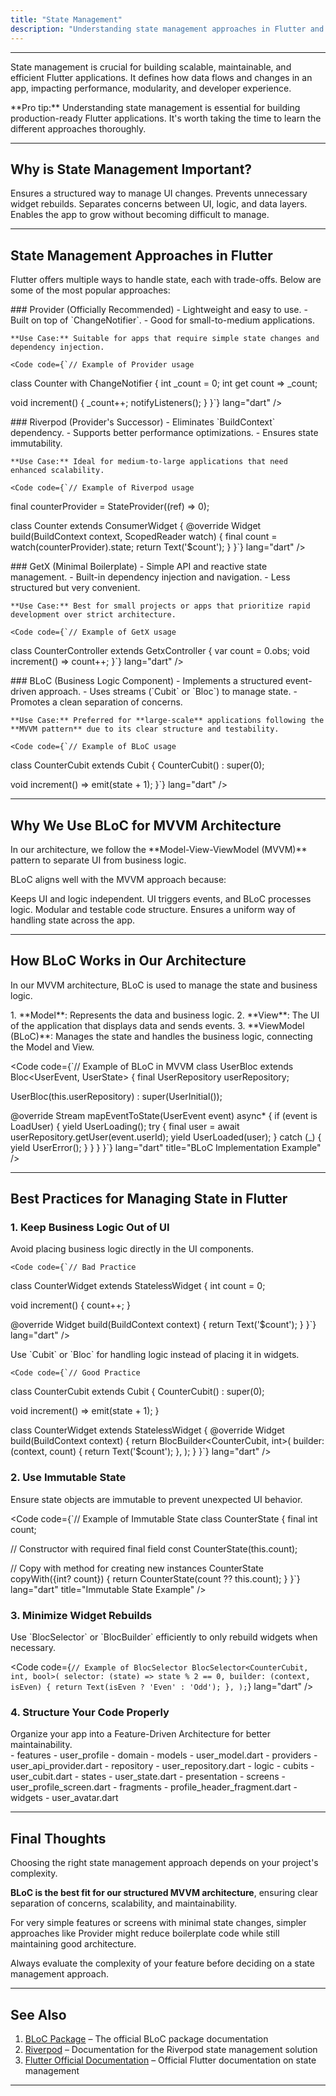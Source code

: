 ```yaml
---
title: "State Management"
description: "Understanding state management approaches in Flutter and why BLoC is preferred in our MVVM architecture."
---
```



---
State management is crucial for building scalable, maintainable, and efficient Flutter applications. It defines how data flows and changes in an app, impacting performance, modularity, and developer experience.

<Aside type="tip">
  **Pro tip:** Understanding state management is essential for building production-ready Flutter applications. It's worth taking the time to learn the different approaches thoroughly.
</Aside>

---

## Why is State Management Important?

<CardGrid>
  <Card title="✅ Predictability">
    Ensures a structured way to manage UI changes.
  </Card>
  <Card title="✅ Performance Optimization">
    Prevents unnecessary widget rebuilds.
  </Card>
  <Card title="✅ Code Maintainability">
    Separates concerns between UI, logic, and data layers.
  </Card>
  <Card title="✅ Scalability">
    Enables the app to grow without becoming difficult to manage.
  </Card>
</CardGrid>

---

## State Management Approaches in Flutter

Flutter offers multiple ways to handle state, each with trade-offs. Below are some of the most popular approaches:

<Tabs>
  <Tabs label="Provider">
    ### Provider (Officially Recommended)
    - Lightweight and easy to use.
    - Built on top of `ChangeNotifier`.
    - Good for small-to-medium applications.

    **Use Case:** Suitable for apps that require simple state changes and dependency injection.

    <Code code={`// Example of Provider usage
class Counter with ChangeNotifier {
  int _count = 0;
  int get count => _count;

  void increment() {
    _count++;
    notifyListeners();
  }
}`} lang="dart" />
  </Tabs>

  <Tabs label="Riverpod">
    ### Riverpod (Provider's Successor)
    - Eliminates `BuildContext` dependency.
    - Supports better performance optimizations.
    - Ensures state immutability.

    **Use Case:** Ideal for medium-to-large applications that need enhanced scalability.

    <Code code={`// Example of Riverpod usage
final counterProvider = StateProvider((ref) => 0);

class Counter extends ConsumerWidget {
  @override
  Widget build(BuildContext context, ScopedReader watch) {
    final count = watch(counterProvider).state;
    return Text('$count');
  }
}`} lang="dart" />
  </Tabs>

  <Tabs label="GetX">
    ### GetX (Minimal Boilerplate)
    - Simple API and reactive state management.
    - Built-in dependency injection and navigation.
    - Less structured but very convenient.

    **Use Case:** Best for small projects or apps that prioritize rapid development over strict architecture.

    <Code code={`// Example of GetX usage
class CounterController extends GetxController {
  var count = 0.obs;
  void increment() => count++;
}`} lang="dart" />
  </Tabs>

  <Tabs label="BLoC">
    ### BLoC (Business Logic Component)
    - Implements a structured event-driven approach.
    - Uses streams (`Cubit` or `Bloc`) to manage state.
    - Promotes a clean separation of concerns.

    **Use Case:** Preferred for **large-scale** applications following the **MVVM pattern** due to its clear structure and testability.

    <Code code={`// Example of BLoC usage
class CounterCubit extends Cubit<int> {
  CounterCubit() : super(0);

  void increment() => emit(state + 1);
}`} lang="dart" />
  </Tabs>
</Tabs>

---

## Why We Use BLoC for MVVM Architecture

<Aside type="note">
  In our architecture, we follow the **Model-View-ViewModel (MVVM)** pattern to separate UI from business logic.
</Aside>

BLoC aligns well with the MVVM approach because:

<CardGrid>
  <Card title="✅ Encapsulated Business Logic">
    Keeps UI and logic independent.
  </Card>
  <Card title="✅ Event-driven Workflow">
    UI triggers events, and BLoC processes logic.
  </Card>
  <Card title="✅ Scalability & Maintainability">
    Modular and testable code structure.
  </Card>
  <Card title="✅ Consistency Across Features">
    Ensures a uniform way of handling state across the app.
  </Card>
</CardGrid>

---

## How BLoC Works in Our Architecture

In our MVVM architecture, BLoC is used to manage the state and business logic.

<Steps>
  1. **Model**: Represents the data and business logic.
  2. **View**: The UI of the application that displays data and sends events.
  3. **ViewModel (BLoC)**: Manages the state and handles the business logic, connecting the Model and View.
</Steps>

<Code code={`// Example of BLoC in MVVM
class UserBloc extends Bloc<UserEvent, UserState> {
  final UserRepository userRepository;

  UserBloc(this.userRepository) : super(UserInitial());

  @override
  Stream<UserState> mapEventToState(UserEvent event) async* {
    if (event is LoadUser) {
      yield UserLoading();
      try {
        final user = await userRepository.getUser(event.userId);
        yield UserLoaded(user);
      } catch (_) {
        yield UserError();
      }
    }
  }
}`} lang="dart" title="BLoC Implementation Example" />

---

## Best Practices for Managing State in Flutter

### 1. Keep Business Logic Out of UI

<Tabs>
  <Tabs label="Bad Practice">
    <Aside type="caution">
      Avoid placing business logic directly in the UI components.
    </Aside>

    <Code code={`// Bad Practice
class CounterWidget extends StatelessWidget {
  int count = 0;

  void increment() {
    count++;
  }

  @override
  Widget build(BuildContext context) {
    return Text('$count');
  }
}`} lang="dart" />
  </Tabs>

  <Tabs label="Good Practice">
    <Aside type="tip">
      Use `Cubit` or `Bloc` for handling logic instead of placing it in widgets.
    </Aside>

    <Code code={`// Good Practice
class CounterCubit extends Cubit<int> {
  CounterCubit() : super(0);

  void increment() => emit(state + 1);
}

class CounterWidget extends StatelessWidget {
  @override
  Widget build(BuildContext context) {
    return BlocBuilder<CounterCubit, int>(
      builder: (context, count) {
        return Text('$count');
      },
    );
  }
}`} lang="dart" />
  </Tabs>
</Tabs>

### 2. Use Immutable State

<Aside type="note">
  Ensure state objects are immutable to prevent unexpected UI behavior.
</Aside>

<Code code={`// Example of Immutable State
class CounterState {
  final int count;
  
  // Constructor with required final field
  const CounterState(this.count);
  
  // Copy with method for creating new instances
  CounterState copyWith({int? count}) {
    return CounterState(count ?? this.count);
  }
}`} lang="dart" title="Immutable State Example" />

### 3. Minimize Widget Rebuilds

<Aside type="tip">
  Use `BlocSelector` or `BlocBuilder` efficiently to only rebuild widgets when necessary.
</Aside>

<Code code={`// Example of BlocSelector
BlocSelector<CounterCubit, int, bool>(
  selector: (state) => state % 2 == 0,
  builder: (context, isEven) {
    return Text(isEven ? 'Even' : 'Odd');
  },
);`} lang="dart" />

### 4. Structure Your Code Properly

<Aside type="note">
  Organize your app into a Feature-Driven Architecture for better maintainability.
</Aside>

<FileTree>
- features
  - user_profile
    - domain
      - models
        - user_model.dart
      - providers
        - user_api_provider.dart
      - repository
        - user_repository.dart
    - logic
      - cubits
        - user_cubit.dart
      - states
        - user_state.dart
    - presentation
      - screens
        - user_profile_screen.dart
      - fragments
        - profile_header_fragment.dart
      - widgets
        - user_avatar.dart
</FileTree>

---

## Final Thoughts

<Aside type="tip">
  Choosing the right state management approach depends on your project's complexity.
</Aside>

**BLoC is the best fit for our structured MVVM architecture**, ensuring clear separation of concerns, scalability, and maintainability.

<Card title="When to Consider Other Approaches">
  For very simple features or screens with minimal state changes, simpler approaches like Provider might reduce boilerplate code while still maintaining good architecture.

  Always evaluate the complexity of your feature before deciding on a state management approach.
</Card>

---

## See Also
1. [BLoC Package](https://pub.dev/packages/bloc) – The official BLoC package documentation
2. [Riverpod](riverpod) – Documentation for the Riverpod state management solution
3. [Flutter Official Documentation](https://flutter.dev/docs/development/data-and-backend/state-mgmt/intro) – Official Flutter documentation on state management

---